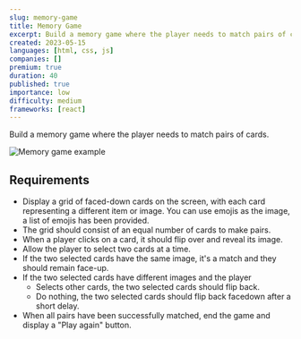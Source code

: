 ```yaml
---
slug: memory-game
title: Memory Game
excerpt: Build a memory game where the player needs to match pairs of cards
created: 2023-05-15
languages: [html, css, js]
companies: []
premium: true
duration: 40
published: true
importance: low
difficulty: medium
frameworks: [react]
---
```


Build a memory game where the player needs to match pairs of cards.

![Memory game example](/img/questions/memory-game/memory-game-example.png)

## Requirements

- Display a grid of faced-down cards on the screen, with each card representing a different item or image. You can use emojis as the image, a list of emojis has been provided.
- The grid should consist of an equal number of cards to make pairs.
- When a player clicks on a card, it should flip over and reveal its image.
- Allow the player to select two cards at a time.
- If the two selected cards have the same image, it's a match and they should remain face-up.
- If the two selected cards have different images and the player
  - Selects other cards, the two selected cards should flip back.
  - Do nothing, the two selected cards should flip back facedown after a short delay.
- When all pairs have been successfully matched, end the game and display a "Play again" button.
